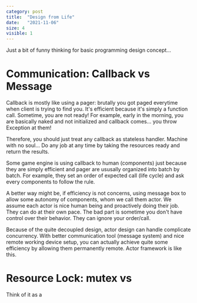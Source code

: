 ```yaml
---
category: post
title:  "Design from Life"
date:   "2021-11-06"
size: 4
visible: 1
---
```


Just a bit of funny thinking for basic programming design concept...

# Communication: Callback vs Message
Callback is mostly like using a pager: brutally you got paged everytime when client is trying to find you. It's efficient because it's simply a function call. Sometime, you are not ready! For example, early in the morning, you are basically naked and not initialized and callback comes... you throw Exception at them!

Therefore, you should just treat any callback as stateless handler. Machine with no soul... Do any job at any time by taking the resources ready and return the results.

Some game engine is using callback to human (components) just because they are simply efficient and pager are ususally organized into batch by batch. For example, they set an order of expected call (life cycle) and ask every components to follow the rule. 

A better way might be, if efficiency is not concerns, using message box to allow some autonomy of components, whom we call them actor. We assume each actor is nice human being and proactively doing their job. They can do at their own pace. The bad part is sometime you don't have control over their behavior. They can ignore your order/call. 

Because of the quite decoupled design, actor design can handle complicate concurrency. With better communication tool (message system) and nice remote working device setup, you can actually achieve quite some efficiency by allowing them permanently remote. Actor framework is like this.


# Resource Lock: mutex vs 
Think of it as a 



